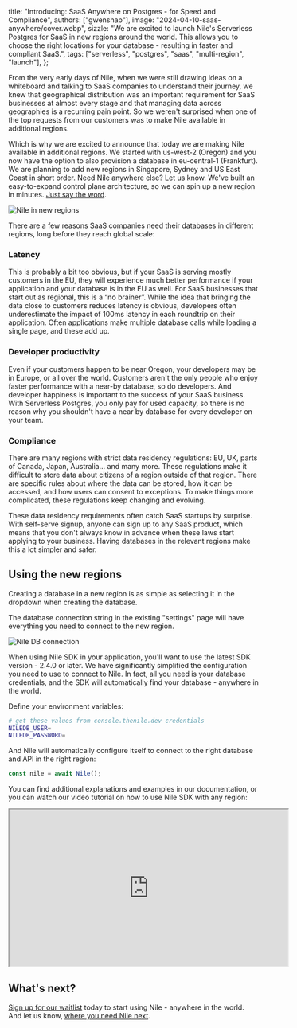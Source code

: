   title: "Introducing: SaaS Anywhere on Postgres - for Speed and Compliance",
  authors: ["gwenshap"],
  image: "2024-04-10-saas-anywhere/cover.webp",
  sizzle:
    "We are excited to launch Nile's Serverless Postgres for SaaS in new regions around the world. This allows you to choose the right locations for your database - resulting in faster and compliant SaaS.",
  tags: ["serverless", "postgres", "saas", "multi-region", "launch"],
};

From the very early days of Nile, when we were still drawing ideas on a whiteboard and talking to SaaS companies to understand their
journey, we knew that geographical distribution was an important requirement for SaaS businesses at almost every stage and that
managing data across geographies is a recurring pain point.
So we weren't surprised when one of the top requests from our customers was to make Nile available in additional regions.

Which is why we are excited to announce that today we are making Nile available in additional regions.
We started with us-west-2 (Oregon) and you now have the option to also provision a database
in eu-central-1 (Frankfurt). We are planning to add new regions in Singapore, Sydney and US East Coast in short order.
Need Nile anywhere else? Let us know. We've built an easy-to-expand control plane architecture, so we can spin up a new region
in minutes. [Just say the word](https://github.com/orgs/niledatabase/discussions/158).

![Nile in new regions](2024-04-10-saas-anywhere/regions.png)

There are a few reasons SaaS companies need their databases in different regions, long before they reach global scale:

### Latency

This is probably a bit too obvious, but if your SaaS is serving mostly customers in the EU, they will experience much better
performance if your application and your database is in the EU as well. For SaaS businesses that start out as regional, this is a
“no brainer”. While the idea that bringing the data close to customers reduces latency is obvious, developers
often underestimate the impact of 100ms latency in each roundtrip on their application. Often applications make multiple database
calls while loading a single page, and these add up.

### Developer productivity

Even if your customers happen to be near Oregon, your developers may be in Europe, or all over the world.
Customers aren't the only people who enjoy faster performance with a near-by database, so do developers.
And developer happiness is important to the success of your SaaS business.
With Serverless Postgres, you only pay for used capacity, so there is no reason why you shouldn't have a near by database
for every developer on your team.

### Compliance

There are many regions with strict data residency regulations: EU, UK, parts of Canada, Japan, Australia... and many more.
These regulations make it difficult to store data about citizens of a region outside of that region. There are specific rules about
where the data can be stored, how it can be accessed, and how users can consent to exceptions.
To make things more complicated, these regulations keep changing and evolving.

These data residency requirements often catch SaaS startups by surprise. With self-serve signup, anyone can sign up to any SaaS product,
which means that you don't always know in advance when these laws start applying to your business.
Having databases in the relevant regions make this a lot simpler and safer.

## Using the new regions

Creating a database in a new region is as simple as selecting it in the dropdown when creating the database.

The database connection string in the existing "settings" page will have everything you need to connect to the new region.

![Nile DB connection](2024-04-10-saas-anywhere/settings.png)

When using Nile SDK in your application, you'll want to use the latest SDK version - 2.4.0 or later.
We have significantly simplified the configuration you need to use to connect to Nile.
In fact, all you need is your database credentials, and the SDK will automatically find your database - anywhere in the world.

Define your environment variables:

```bash
# get these values from console.thenile.dev credentials
NILEDB_USER=
NILEDB_PASSWORD=
```

And Nile will automatically configure itself to connect to the right database and API in the right region:

```javascript
const nile = await Nile();
```

You can find additional explanations and examples in our documentation, or you can watch our video tutorial on how to use Nile SDK with any region:

<iframe
  width="560"
  height="315"
  src="https://www.youtube.com/embed/hs9J17R6llA?si=Z6DLNwupsgcQbBuy"
  title="YouTube video player - showing how to use Nile SDK with any region"
  allow="accelerometer; autoplay; clipboard-write; encrypted-media; gyroscope; picture-in-picture; web-share"
  allowFullScreen
></iframe>

## What's next?

[Sign up for our waitlist](https://thenile.dev) today to start using Nile - anywhere in the world.
And let us know, [where you need Nile next](https://github.com/orgs/niledatabase/discussions/158).
